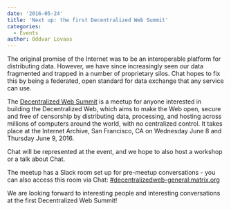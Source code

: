 ```yaml
---
date: '2016-05-24'
title: 'Next up: the first Decentralized Web Summit'
categories:
  - Events
author: Oddvar Lovaas
---
```


The original promise of the Internet was to be an interoperable platform for distributing data. However, we have since increasingly seen our data fragmented and trapped in a number of proprietary silos. Chat hopes to fix this by being a federated, open standard for data exchange that any service can use.

The <a href="http://www.decentralizedweb.net/">Decentralized Web Summit</a> is a meetup for anyone interested in building the Decentralized Web, which aims to make the Web open, secure and free of censorship by distributing data, processing, and hosting across millions of computers around the world, with no centralized control. It takes place at the Internet Archive, San Francisco, CA on Wednesday June 8 and Thursday June 9, 2016.

Chat will be represented at the event, and we hope to also host a workshop or a talk about Chat.

The meetup has a Slack room set up for pre-meetup conversations - you can also access this room via Chat: <a href="https://vector.im/develop/#/room/#decentralizedweb-general:matrix.org">#decentralizedweb-general:matrix.org</a>

We are looking forward to interesting people and interesting conversations at the first Decentralized Web Summit!